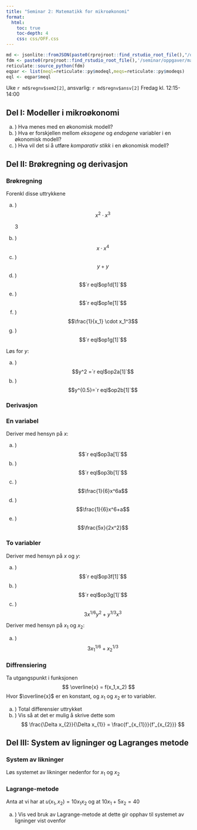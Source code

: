 ```yaml
---
title: "Seminar 2: Matematikk for mikroøkonomi"
format:
  html:
    toc: true
    toc-depth: 4
    css: css/OFF.css
---
```


```r
md <- jsonlite::fromJSON(paste0(rprojroot::find_rstudio_root_file(),"/data-raw/metadata.json"))
fdm <- paste0(rprojroot::find_rstudio_root_file(),'/seminar/oppgaver/mate.py')
reticulate::source_python(fdm)
eqpar <- list(meql=reticulate::py$modeql,meqs=reticulate::py$modeqs)
eql <- eqpar$meql
```

Uke `r md$regnv$sem2[2]`, ansvarlig: `r md$regnv$ansv[2]`
Fredag kl. 12:15-14:00

::: {.content-visible when-profile="internal"}
## Del I: Modeller i mikroøkonomi
a. ) Hva menes med en økonomisk modell?
a. ) Hva er forskjellen mellom *eksogene* og *endogene* variabler i en økonomisk modell?
a. ) Hva vil det si å utføre *komparativ stikk* i en økonomisk modell?

## Del II: Brøkregning og derivasjon
### Brøkregning
Forenkl disse uttrykkene

a. ) $$x^2 \cdot x^3$$
<div class="sol">
3
</div>
a. ) $$x \cdot x^4$$
a. ) $$y+y$$
a. ) $$`r eql$op1d[1]`$$
a. ) $$`r eql$op1e[1]`$$
a. ) $$\frac{1}{x_1} \cdot x_1^3$$
a. ) $$`r eql$op1g[1]`$$

Løs for $y$:

a. ) $$y^2 =`r eql$op2a[1]`$$
a. ) $$y^{0.5}=`r eql$op2b[1]`$$


### Derivasjon
### En variabel
Deriver med hensyn på $x$:

a. ) $$`r eql$op3a[1]`$$
a. ) $$`r eql$op3b[1]`$$
a. ) $$\frac{1}{6}x^6a$$
a. ) $$\frac{1}{6}x^6+a$$
a. ) $$\frac{5x}{2x^2}$$

### To variabler
Deriver med hensyn på $x$ og $y$:

a. ) $$`r eql$op3f[1]`$$
a. ) $$`r eql$op3g[1]`$$
a. ) $$3x^{1/6}y^{2}+y^{1/3}x^{3}$$

Deriver med hensyn på $x_1$ og $x_2$:

a. ) $$3x_1^{1/6}+x_2^{1/3}$$

### Diffrensiering
Ta utgangspunkt i funksjonen 
$$
\overline{x} = f(x_1,x_2)
$$
Hvor $\overline{x}$ er en konstant, og $x_1$ og $x_2$ er to variabler.

a. ) Total differensier uttrykket
b. ) Vis så at det er mulig å skrive dette som 
$$
\frac{\Delta x_{2}}{\Delta x_{1}}  = \frac{f'_{x_{1}}}{f'_{x_{2}}}
$$

## Del III: System av ligninger og Lagranges metode

### System av likninger
Løs systemet av likninger nedenfor for $x_1$ og $x_2$
\begin{eqnarray*}
\frac{x_2}{x_1} = 2  \\
10x_{1}+5x_{2}=40
\end{eqnarray*}

### Lagrange-metode
Anta at vi har at $u(x_1,x_2)=10x_1x_2$ og at $10x_{1}+5x_{2}=40$

a. ) Vis ved bruk av Lagrange-metode at dette gir opphav til systemet av ligninger vist ovenfor


:::


